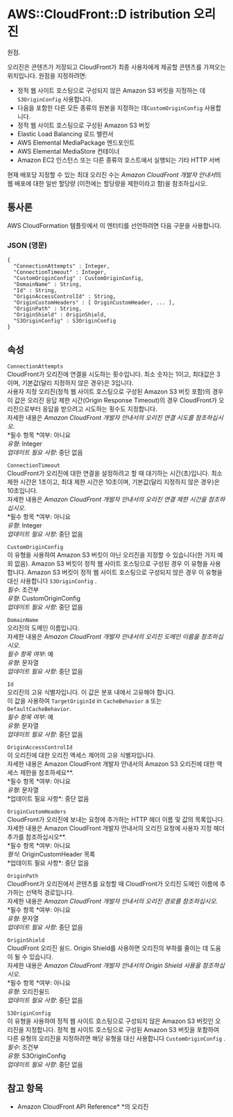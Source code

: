 # AWS::CloudFront::D istribution 오리진

원점.

오리진은 콘텐츠가 저장되고 CloudFront가 최종 사용자에게 제공할 콘텐츠를 가져오는 위치입니다. 원점을 지정하려면:

- 정적 웹 사이트 호스팅으로 구성되지 않은 Amazon S3 버킷을 지정하는 데`S3OriginConfig` 사용합니다.
- 다음을 포함한 다른 모든 종류의 원본을 지정하는 데`CustomOriginConfig` 사용합니다.
- 정적 웹 사이트 호스팅으로 구성된 Amazon S3 버킷
- Elastic Load Balancing 로드 밸런서
- AWS Elemental MediaPackage 엔드포인트
- AWS Elemental MediaStore 컨테이너
- Amazon EC2 인스턴스 또는 다른 종류의 호스트에서 실행되는 기타 HTTP 서버

현재 배포당 지정할 수 있는 최대 오리진 수는 *Amazon CloudFront 개발자 안내서*의 웹 배포에 대한 일반 할당량 (이전에는 할당량을 제한이라고 함)을 참조하십시오.

## 통사론

AWS CloudFormation 템플릿에서 이 엔터티를 선언하려면 다음 구문을 사용합니다.

### JSON (영문)

```
{
  "ConnectionAttempts" : Integer,
  "ConnectionTimeout" : Integer,
  "CustomOriginConfig" : CustomOriginConfig,
  "DomainName" : String,
  "Id" : String,
  "OriginAccessControlId" : String,
  "OriginCustomHeaders" : [ OriginCustomHeader, ... ],
  "OriginPath" : String,
  "OriginShield" : OriginShield,
  "S3OriginConfig" : S3OriginConfig
}
```

## 속성

`ConnectionAttempts`  
CloudFront가 오리진에 연결을 시도하는 횟수입니다. 최소 숫자는 1이고, 최대값은 3이며, 기본값(달리 지정하지 않은 경우)은 3입니다.  
사용자 지정 오리진(정적 웹 사이트 호스팅으로 구성된 Amazon S3 버킷 포함)의 경우 이 값은 오리진 응답 제한 시간(Origin Response Timeout)의 경우 CloudFront가 오리진으로부터 응답을 받으려고 시도하는 횟수도 지정합니다.  
자세한 내용은 _Amazon CloudFront 개발자 안내서의 오리진 연결 시도를 참조하십시오_.  
*필수 항목 *여부: 아니요  
_유형_: Integer  
_업데이트 필요 사항_: 중단 없음

`ConnectionTimeout`  
CloudFront가 오리진에 대한 연결을 설정하려고 할 때 대기하는 시간(초)입니다. 최소 제한 시간은 1초이고, 최대 제한 시간은 10초이며, 기본값(달리 지정하지 않은 경우)은 10초입니다.  
자세한 내용은 _Amazon CloudFront 개발자 안내서의 오리진 연결 제한 시간을 참조하십시오_.  
*필수 항목 *여부: 아니요  
_유형_: Integer  
_업데이트 필요 사항_: 중단 없음

`CustomOriginConfig`  
이 유형을 사용하여 Amazon S3 버킷이 아닌 오리진을 지정할 수 있습니다(한 가지 예외 없음). Amazon S3 버킷이 정적 웹 사이트 호스팅으로 구성된 경우 이 유형을 사용합니다. Amazon S3 버킷이 정적 웹 사이트 호스팅으로 구성되지 않은 경우 이 유형을 대신 사용합니다 `S3OriginConfig` .  
_필수_: 조건부  
_유형_: CustomOriginConfig  
_업데이트 필요 사항_: 중단 없음

`DomainName`  
오리진의 도메인 이름입니다.  
자세한 내용은 _Amazon CloudFront 개발자 안내서의 오리진 도메인 이름을 참조하십시오_.  
_필수 항목 여부_: 예  
_유형_: 문자열  
_업데이트 필요 사항_: 중단 없음

`Id`  
오리진의 고유 식별자입니다. 이 값은 분포 내에서 고유해야 합니다.  
이 값을 사용하여 `TargetOriginId` in `CacheBehavior` a 또는 `DefaultCacheBehavior`.  
_필수 항목 여부_: 예  
_유형_: 문자열  
_업데이트 필요 사항_: 중단 없음

`OriginAccessControlId`  
이 오리진에 대한 오리진 액세스 제어의 고유 식별자입니다.  
자세한 내용은 Amazon CloudFront 개발자 안내서의 Amazon S3 오리진에 대한 액세스 제한을 참조하세요\**.  
*필수 항목 *여부: 아니요  
*유형*: 문자열  
*업데이트 필요 사항\*: 중단 없음

`OriginCustomHeaders`  
CloudFront가 오리진에 보내는 요청에 추가하는 HTTP 헤더 이름 및 값의 목록입니다.  
자세한 내용은 Amazon CloudFront 개발자 안내서의 오리진 요청에 사용자 지정 헤더 추가를 참조하십시오\**.  
*필수 항목 *여부: 아니요  
*형식*: OriginCustomHeader 목록  
*업데이트 필요 사항\*: 중단 없음

`OriginPath`  
CloudFront가 오리진에서 콘텐츠를 요청할 때 CloudFront가 오리진 도메인 이름에 추가하는 선택적 경로입니다.  
자세한 내용은 _Amazon CloudFront 개발자 안내서의 오리진 경로를 참조하십시오_.  
*필수 항목 *여부: 아니요  
_유형_: 문자열  
_업데이트 필요 사항_: 중단 없음

`OriginShield`  
CloudFront 오리진 쉴드. Origin Shield를 사용하면 오리진의 부하를 줄이는 데 도움이 될 수 있습니다.  
자세한 내용은 _Amazon CloudFront 개발자 안내서의 Origin Shield 사용을 참조하십시오_.  
*필수 항목 *여부: 아니요  
_유형_: 오리진쉴드  
_업데이트 필요 사항_: 중단 없음

`S3OriginConfig`  
이 유형을 사용하여 정적 웹 사이트 호스팅으로 구성되지 않은 Amazon S3 버킷인 오리진을 지정합니다. 정적 웹 사이트 호스팅으로 구성된 Amazon S3 버킷을 포함하여 다른 유형의 오리진을 지정하려면 해당 유형을 대신 사용합니다 `CustomOriginConfig` .  
_필수_: 조건부  
_유형_: S3OriginConfig  
_업데이트 필요 사항_: 중단 없음

## 참고 항목

- Amazon CloudFront API Reference\* \*의 오리진
